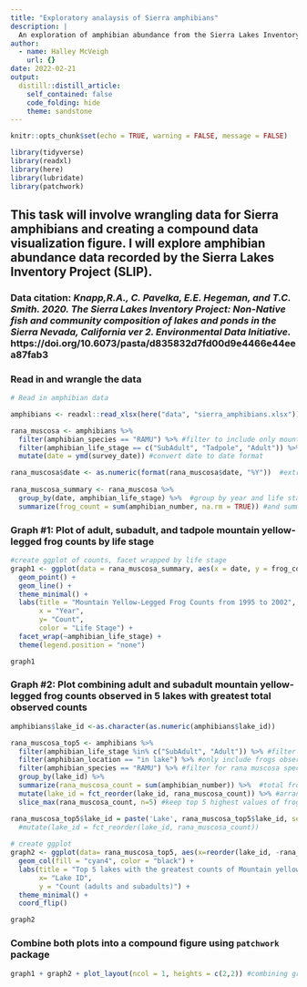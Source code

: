 ```yaml
---
title: "Exploratory analaysis of Sierra amphibians"
description: |
  An exploration of amphibian abundance from the Sierra Lakes Inventory Project.
author:
  - name: Halley McVeigh
    url: {}
date: 2022-02-21
output:
  distill::distill_article:
    self_contained: false
    code_folding: hide
    theme: sandstone
---
```


```r
knitr::opts_chunk$set(echo = TRUE, warning = FALSE, message = FALSE)

library(tidyverse)
library(readxl)
library(here)
library(lubridate)
library(patchwork)
```

## This task will involve wrangling data for Sierra amphibians and creating a compound data visualization figure. I will explore amphibian abundance data recorded by the Sierra Lakes Inventory Project (SLIP).

### Data citation: *Knapp,R.A., C. Pavelka, E.E. Hegeman, and T.C. Smith. 2020. The Sierra Lakes Inventory Project: Non-Native fish and community composition of lakes and ponds in the Sierra Nevada, California ver 2. Environmental Data Initiative.* https://doi.org/10.6073/pasta/d835832d7fd00d9e4466e44eea87fab3


### Read in and wrangle the data

```r
# Read in amphibian data

amphibians <- readxl::read_xlsx(here("data", "sierra_amphibians.xlsx"))

rana_muscosa <- amphibians %>% 
  filter(amphibian_species == "RAMU") %>% #filter to include only mountain yellow-legged frog
  filter(amphibian_life_stage == c("SubAdult", "Tadpole", "Adult")) %>% 
  mutate(date = ymd(survey_date)) #convert date to date format

rana_muscosa$date <- as.numeric(format(rana_muscosa$date, "%Y"))  #extract just the year
  
rana_muscosa_summary <- rana_muscosa %>% 
  group_by(date, amphibian_life_stage) %>%  #group by year and life stage
  summarize(frog_count = sum(amphibian_number, na.rm = TRUE)) #and summarize counts of frogs
```

### Graph #1: Plot of adult, subadult, and tadpole mountain yellow-legged frog counts by life stage
```r
#create ggplot of counts, facet wrapped by life stage
graph1 <- ggplot(data = rana_muscosa_summary, aes(x = date, y = frog_count, color = amphibian_life_stage)) +
  geom_point() +
  geom_line() +
  theme_minimal() +
  labs(title = "Mountain Yellow-Legged Frog Counts from 1995 to 2002",
       x = "Year",
       y= "Count",
       color = "Life Stage") +
  facet_wrap(~amphibian_life_stage) +
  theme(legend.position = "none")

graph1
```

### Graph #2: Plot combining adult and subadult mountain yellow-legged frog counts observed in 5 lakes with greatest total observed counts

```r

amphibians$lake_id <-as.character(as.numeric(amphibians$lake_id))

rana_muscosa_top5 <- amphibians %>% 
  filter(amphibian_life_stage %in% c("SubAdult", "Adult")) %>% #filter to include only adult and subadult frogs (no tadpoles)
  filter(amphibian_location == "in lake") %>% #only include frogs observed in the lake
  filter(amphibian_species == "RAMU") %>% #filter for rana muscosa species
  group_by(lake_id) %>% 
  summarize(rana_muscosa_count = sum(amphibian_number)) %>%  #total frog counts per each lake
  mutate(lake_id = fct_reorder(lake_id, rana_muscosa_count)) %>% #arrange in descending order
  slice_max(rana_muscosa_count, n=5) #keep top 5 highest values of frog counts per lake

rana_muscosa_top5$lake_id = paste('Lake', rana_muscosa_top5$lake_id, sep = ' ')#%>%
  #mutate(lake_id = fct_reorder(lake_id, rana_muscosa_count))
  
# create ggplot
graph2 <- ggplot(data= rana_muscosa_top5, aes(x=reorder(lake_id, -rana_muscosa_count), y=rana_muscosa_count)) +
  geom_col(fill = "cyan4", color = "black") +
  labs(title = "Top 5 lakes with the greatest counts of Mountain yellow-legged adult and subadult frogs", 
       x= "Lake ID",
       y = "Count (adults and subadults)") +
  theme_minimal() +
  coord_flip()

graph2
```

### Combine both plots into a compound figure using `patchwork` package

```r

graph1 + graph2 + plot_layout(ncol = 1, heights = c(2,2)) #combining graph 1 and graph 2 on the same figure
```






